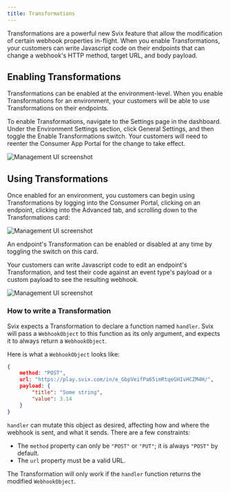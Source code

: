 ```yaml
---
title: Transformations
---
```


Transformations are a powerful new Svix feature that allow the modification of certain webhook properties in-flight. When you enable Transformations, your customers can write Javascript code on their endpoints that can change a webhook's HTTP method, target URL, and body payload.

## Enabling Transformations

Transformations can be enabled at the environment-level. When you enable Transformations for an environment, your customers will be able to use Transformations on their endpoints.

To enable Transformations, navigate to the Settings page in the dashboard. Under the Environment Settings section, click General Settings, and then toggle the Enable Transformations switch. Your customers will need to reenter the Consumer App Portal for the change to take effect.

![Management UI screenshot](./img/enable-transformations.png)

## Using Transformations

Once enabled for an environment, you customers can begin using Transformations by logging into the Consumer Portal, clicking on an endpoint, clicking into the Advanced tab, and scrolling down to the Transformations card:

![Management UI screenshot](./img/transformations-card.png)

An endpoint's Transformation can be enabled or disabled at any time by toggling the switch on this card.

Your customers can write Javascript code to edit an endpoint's Transformation, and test their code against an event type's payload or a custom payload to see the resulting webhook.

![Management UI screenshot](./img/edit-transformation.png)

### How to write a Transformation
Svix expects a Transformation to declare a function named `handler`. Svix will pass a `WebhookObject` to this function as its only argument, and expects it to always return a `WebhookObject`.

Here is what a `WebhookObject` looks like:

```json
{
	method: "POST",
	url: "https://play.svix.com/in/e_GbpVeifPa65imRtqeGHIvHCZM4H/",
	payload: {
		"title": "Some string",
		"value": 3.14
	}
}
```

`handler` can mutate this object as desired, affecting how and where the webhook is sent, and what it sends. There are a few constraints:
- The `method` property can only be `"POST"` or `"PUT"`; it is always `"POST"` by default.
- The `url` property must be a valid URL.

The Transformation will only work if the `handler` function returns the modified `WebhookObject`.